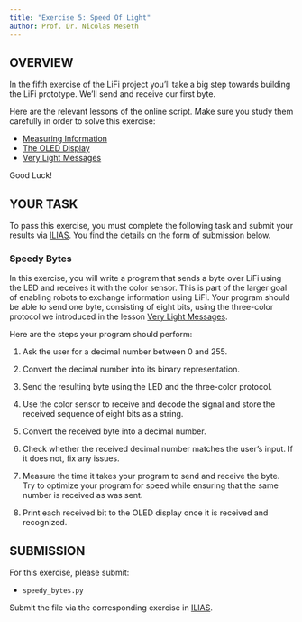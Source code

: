 ```yaml
---
title: "Exercise 5: Speed Of Light"
author: Prof. Dr. Nicolas Meseth
---
```


## OVERVIEW

In the fifth exercise of the LiFi project you'll take a big step towards building the LiFi prototype. We'll send and receive our first byte.

Here are the relevant lessons of the online script. Make sure you study them carefully in order to solve this exercise:

-   [Measuring Information](https://lifi.datalit.de/lifi-project-part-1/speed-of-light/measuring-information)
-   [The OLED Display](https://lifi.datalit.de/lifi-project-part-1/speed-of-light/the-oled-display)
-   [Very Light Messages](https://lifi.datalit.de/lifi-project-part-1/speed-of-light/very-light-messages)

Good Luck!

## YOUR TASK

To pass this exercise, you must complete the following task and submit your results via [ILIAS](https://lms.hs-osnabrueck.de). You find the details on the form of submission below.

### Speedy Bytes

In this exercise, you will write a program that sends a byte over LiFi using the LED and receives it with the color sensor. This is part of the larger goal of enabling robots to exchange information using LiFi. Your program should be able to send one byte, consisting of eight bits, using the three-color protocol we introduced in the lesson [Very Light Messages](https://lifi.datalit.de/lifi-project-part-1/speed-of-light/very-light-messages).

Here are the steps your program should perform:

1.  Ask the user for a decimal number between 0 and 255.

2.  Convert the decimal number into its binary representation.

3.  Send the resulting byte using the LED and the three-color protocol.

4.  Use the color sensor to receive and decode the signal and store the received sequence of eight bits as a string.

5.  Convert the received byte into a decimal number.

6.  Check whether the received decimal number matches the user's input. If it does not, fix any issues.

7.  Measure the time it takes your program to send and receive the byte. Try to optimize your program for speed while ensuring that the same number is received as was sent.

8.  Print each received bit to the OLED display once it is received and recognized.

## SUBMISSION

For this exercise, please submit:

-   `speedy_bytes.py`

Submit the file via the corresponding exercise in [ILIAS](https://lms.hs-osnabrueck.de).
